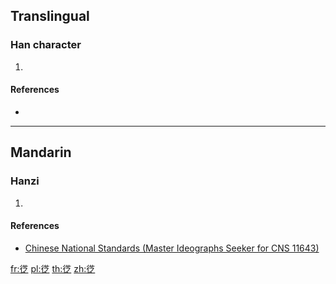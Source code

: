 {{character info/new}}
==Translingual==

===Han character===
{{Han char|rn=60|rad=彳|as=06|sn=9|four=|canj=HOTIO|ids=⿰彳芝}}

# {{defn|Han|sort=彳06}}

====References====
* {{Han ref|kx=0369.081|hdz=20822.031|uh=5F94|ud=24468}}

----

==Mandarin==

===Hanzi===
{{cmn-hanzi|pin=[[cóng]] ([[cong2]])|wg=ts'ung<sup>2</sup>}}

# {{defn|lang=cmn|sort=彳06}}

====References====
* [http://www.cns11643.gov.tw/AIDB/query_general_view.do?page=3&code=6476 Chinese National Standards (Master Ideographs Seeker for CNS 11643)]

[[fr:徔]]
[[pl:徔]]
[[th:徔]]
[[zh:徔]]